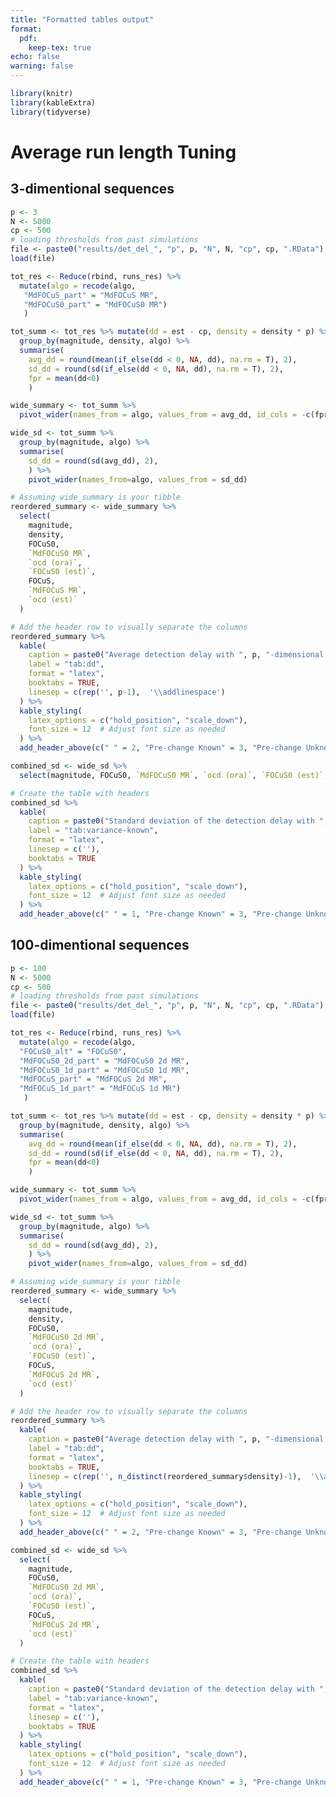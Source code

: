 ```yaml
---
title: "Formatted tables output"
format:
  pdf:
    keep-tex: true
echo: false
warning: false
---
```


```r
library(knitr)
library(kableExtra)
library(tidyverse)
```
# Average run length Tuning

## 3-dimentional sequences

```r
p <- 3
N <- 5000
cp <- 500
# loading thresholds from past simulations
file <- paste0("results/det_del_", "p", p, "N", N, "cp", cp, ".RData")
load(file)
```


```r
tot_res <- Reduce(rbind, runs_res) %>%
  mutate(algo = recode(algo,
   "MdFOCuS_part" = "MdFOCuS MR",
   "MdFOCuS0_part" = "MdFOCuS0 MR")
   )

tot_summ <- tot_res %>% mutate(dd = est - cp, density = density * p) %>% 
  group_by(magnitude, density, algo) %>%
  summarise(
    avg_dd = round(mean(if_else(dd < 0, NA, dd), na.rm = T), 2),
    sd_dd = round(sd(if_else(dd < 0, NA, dd), na.rm = T), 2),
    fpr = mean(dd<0)
    )

```

```r
wide_summary <- tot_summ %>% 
  pivot_wider(names_from = algo, values_from = avg_dd, id_cols = -c(fpr, sd_dd))

wide_sd <- tot_summ %>%
  group_by(magnitude, algo) %>%
  summarise(
    sd_dd = round(sd(avg_dd), 2),
    ) %>%
    pivot_wider(names_from=algo, values_from = sd_dd)

```

```r
# Assuming wide_summary is your tibble
reordered_summary <- wide_summary %>%
  select(
    magnitude, 
    density, 
    FOCuS0, 
    `MdFOCuS0 MR`, 
    `ocd (ora)`, 
    `FOCuS0 (est)`, 
    FOCuS, 
    `MdFOCuS MR`, 
    `ocd (est)`
  )

# Add the header row to visually separate the columns
reordered_summary %>%
  kable(
    caption = paste0("Average detection delay with ", p, "-dimensional time series for a change at time $t = ", cp, "$. Pre-change parameter known on the left, unknown on the right. Best results per row are highlighted in bold."),
    label = "tab:dd",
    format = "latex", 
    booktabs = TRUE, 
    linesep = c(rep('', p-1),  '\\addlinespace')
  ) %>%
  kable_styling(
    latex_options = c("hold_position", "scale_down"), 
    font_size = 12  # Adjust font size as needed
  ) %>%
  add_header_above(c(" " = 2, "Pre-change Known" = 3, "Pre-change Unknown" = 4))
```

```r
combined_sd <- wide_sd %>%
  select(magnitude, FOCuS0, `MdFOCuS0 MR`, `ocd (ora)`, `FOCuS0 (est)`, FOCuS, `MdFOCuS MR`, `ocd (est)`)

# Create the table with headers
combined_sd %>%
  kable(
    caption = paste0("Standard deviation of the detection delay with ", p, "-dimensional time series for a change at time $t = ", cp, "$. Pre-change parameter known on the left, unknown on the right. Best results per row are highlighted in bold."),
    label = "tab:variance-known",
    format = "latex",
    linesep = c(''),
    booktabs = TRUE
  ) %>%
  kable_styling(
    latex_options = c("hold_position", "scale_down"), 
    font_size = 12  # Adjust font size as needed
  ) %>%
  add_header_above(c(" " = 1, "Pre-change Known" = 3, "Pre-change Unknown" = 4))
```

## 100-dimentional sequences


```r
p <- 100
N <- 5000
cp <- 500
# loading thresholds from past simulations
file <- paste0("results/det_del_", "p", p, "N", N, "cp", cp, ".RData")
load(file)
```


```r
tot_res <- Reduce(rbind, runs_res) %>%
  mutate(algo = recode(algo,
  "FOCuS0_alt" = "FOCuS0",
  "MdFOCuS0_2d_part" = "MdFOCuS0 2d MR",
  "MdFOCuS0_1d_part" = "MdFOCuS0 1d MR",
  "MdFOCuS_part" = "MdFOCuS 2d MR",
  "MdFOCuS_1d_part" = "MdFOCuS 1d MR")
   )

tot_summ <- tot_res %>% mutate(dd = est - cp, density = density * p) %>% 
  group_by(magnitude, density, algo) %>%
  summarise(
    avg_dd = round(mean(if_else(dd < 0, NA, dd), na.rm = T), 2),
    sd_dd = round(sd(if_else(dd < 0, NA, dd), na.rm = T), 2),
    fpr = mean(dd<0)
    )

```

```r
wide_summary <- tot_summ %>% 
  pivot_wider(names_from = algo, values_from = avg_dd, id_cols = -c(fpr, sd_dd))

wide_sd <- tot_summ %>%
  group_by(magnitude, algo) %>%
  summarise(
    sd_dd = round(sd(avg_dd), 2),
    ) %>%
    pivot_wider(names_from=algo, values_from = sd_dd)

```

```r
# Assuming wide_summary is your tibble
reordered_summary <- wide_summary %>%
  select(
    magnitude, 
    density, 
    FOCuS0, 
    `MdFOCuS0 2d MR`,
    `ocd (ora)`, 
    `FOCuS0 (est)`, 
    FOCuS, 
    `MdFOCuS 2d MR`, 
    `ocd (est)`
  )

# Add the header row to visually separate the columns
reordered_summary %>%
  kable(
    caption = paste0("Average detection delay with ", p, "-dimensional time series for a change at time $t = ", cp, "$. Pre-change parameter known on the left, unknown on the right. Best results per row are highlighted in bold."),
    label = "tab:dd",
    format = "latex", 
    booktabs = TRUE, 
    linesep = c(rep('', n_distinct(reordered_summary$density)-1),  '\\addlinespace')
  ) %>%
  kable_styling(
    latex_options = c("hold_position", "scale_down"), 
    font_size = 12  # Adjust font size as needed
  ) %>%
  add_header_above(c(" " = 2, "Pre-change Known" = 3, "Pre-change Unknown" = 4))
```

```r
combined_sd <- wide_sd %>%
  select(
    magnitude,
    FOCuS0,
    `MdFOCuS0 2d MR`,
    `ocd (ora)`,
    `FOCuS0 (est)`,
    FOCuS,
    `MdFOCuS 2d MR`,
    `ocd (est)`
  )

# Create the table with headers
combined_sd %>%
  kable(
    caption = paste0("Standard deviation of the detection delay with ", p, "-dimensional time series for a change at time $t = ", cp, "$. Pre-change parameter known on the left, unknown on the right. Best results per row are highlighted in bold."),
    label = "tab:variance-known",
    format = "latex",
    linesep = c(''),
    booktabs = TRUE
  ) %>%
  kable_styling(
    latex_options = c("hold_position", "scale_down"), 
    font_size = 12  # Adjust font size as needed
  ) %>%
  add_header_above(c(" " = 1, "Pre-change Known" = 3, "Pre-change Unknown" = 4))
```
